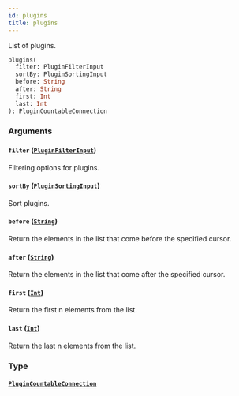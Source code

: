 ```yaml
---
id: plugins
title: plugins
---
```


List of plugins.

```graphql
plugins(
  filter: PluginFilterInput
  sortBy: PluginSortingInput
  before: String
  after: String
  first: Int
  last: Int
): PluginCountableConnection
```

### Arguments

#### `filter` ([`PluginFilterInput`](../../../developer/api-reference/inputs/plugin-filter-input))

Filtering options for plugins.

#### `sortBy` ([`PluginSortingInput`](../../../developer/api-reference/inputs/plugin-sorting-input))

Sort plugins.

#### `before` ([`String`](../../../developer/api-reference/scalars/string))

Return the elements in the list that come before the specified cursor.

#### `after` ([`String`](../../../developer/api-reference/scalars/string))

Return the elements in the list that come after the specified cursor.

#### `first` ([`Int`](../../../developer/api-reference/scalars/int))

Return the first n elements from the list.

#### `last` ([`Int`](../../../developer/api-reference/scalars/int))

Return the last n elements from the list.

### Type

#### [`PluginCountableConnection`](../../../developer/api-reference/objects/plugin-countable-connection)
